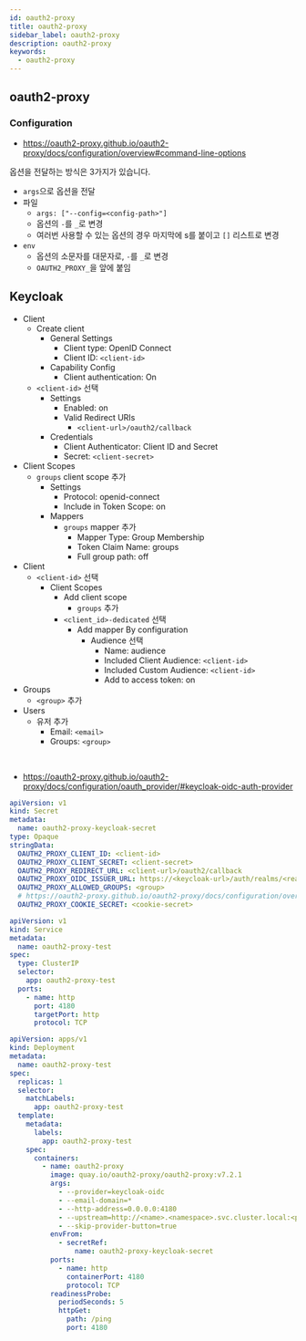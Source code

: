 ```yaml
---
id: oauth2-proxy
title: oauth2-proxy
sidebar_label: oauth2-proxy
description: oauth2-proxy
keywords:
  - oauth2-proxy
---
```


## oauth2-proxy

### Configuration

- https://oauth2-proxy.github.io/oauth2-proxy/docs/configuration/overview#command-line-options

옵션을 전달하는 방식은 3가지가 있습니다.

- `args`으로 옵션을 전달
- 파일
  - `args: ["--config=<config-path>"]`
  - 옵션의 `-`를 `_`로 변경
  - 여러번 사용할 수 있는 옵션의 경우 마지막에 s를 붙이고 `[]` 리스트로 변경
- `env`
  - 옵션의 소문자를 대문자로, `-`를 `_`로 변경
  - `OAUTH2_PROXY_`을 앞에 붙임

## Keycloak

- Client
  - Create client
    - General Settings
      - Client type: OpenID Connect
      - Client ID: `<client-id>`
    - Capability Config
      - Client authentication: On
  - `<client-id>` 선택
    - Settings
      - Enabled: on
      - Valid Redirect URIs
        - `<client-url>/oauth2/callback`
    - Credentials
      - Client Authenticator: Client ID and Secret
      - Secret: `<client-secret>`
- Client Scopes
  - `groups` client scope 추가
    - Settings
      - Protocol: openid-connect
      - Include in Token Scope: on
    - Mappers
      - `groups` mapper 추가
        - Mapper Type: Group Membership
        - Token Claim Name: groups
        - Full group path: off
- Client
  - `<client-id>` 선택
    - Client Scopes
      - Add client scope
        - `groups` 추가
      - `<client_id>-dedicated` 선택
        - Add mapper By configuration
          - Audience 선택
            - Name: audience
            - Included Client Audience: `<client-id>`
            - Included Custom Audience: `<client-id>`
            - Add to access token: on
- Groups
  - `<group>` 추가
- Users
  - 유저 추가
    - Email: `<email>`
    - Groups: `<group>`

<br />

- https://oauth2-proxy.github.io/oauth2-proxy/docs/configuration/oauth_provider/#keycloak-oidc-auth-provider

```yaml
apiVersion: v1
kind: Secret
metadata:
  name: oauth2-proxy-keycloak-secret
type: Opaque
stringData:
  OAUTH2_PROXY_CLIENT_ID: <client-id>
  OAUTH2_PROXY_CLIENT_SECRET: <client-secret>
  OAUTH2_PROXY_REDIRECT_URL: <client-url>/oauth2/callback
  OAUTH2_PROXY_OIDC_ISSUER_URL: https://<keycloak-url>/auth/realms/<realm>
  OAUTH2_PROXY_ALLOWED_GROUPS: <group>
  # https://oauth2-proxy.github.io/oauth2-proxy/docs/configuration/overview#generating-a-cookie-secret
  OAUTH2_PROXY_COOKIE_SECRET: <cookie-secret>
```

```yaml
apiVersion: v1
kind: Service
metadata:
  name: oauth2-proxy-test
spec:
  type: ClusterIP
  selector:
    app: oauth2-proxy-test
  ports:
    - name: http
      port: 4180
      targetPort: http
      protocol: TCP
```

```yaml
apiVersion: apps/v1
kind: Deployment
metadata:
  name: oauth2-proxy-test
spec:
  replicas: 1
  selector:
    matchLabels:
      app: oauth2-proxy-test
  template:
    metadata:
      labels:
        app: oauth2-proxy-test
    spec:
      containers:
        - name: oauth2-proxy
          image: quay.io/oauth2-proxy/oauth2-proxy:v7.2.1
          args:
            - --provider=keycloak-oidc
            - --email-domain=*
            - --http-address=0.0.0.0:4180
            - --upstream=http://<name>.<namespace>.svc.cluster.local:<port>
            - --skip-provider-button=true
          envFrom:
            - secretRef:
                name: oauth2-proxy-keycloak-secret
          ports:
            - name: http
              containerPort: 4180
              protocol: TCP
          readinessProbe:
            periodSeconds: 5
            httpGet:
              path: /ping
              port: 4180
```
